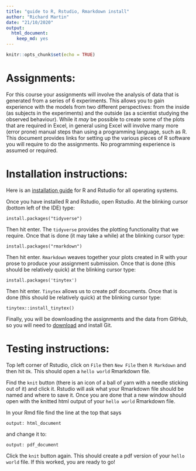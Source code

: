 ```yaml
---
title: "guide to R, Rstudio, Rmarkdown install"
author: "Richard Martin"
date: "21/10/2020"
output:
  html_document:
    keep_md: yes
---
```


```r
knitr::opts_chunk$set(echo = TRUE)
```

# Assignments:

For this course your assignments will involve the analysis of data that is generated from a series of 6 experiments.  This allows you to gain experience with the models from two different perspectives: from the inside (as subjects in the experiments) and the outside (as a scientist studying the observed behaviour).  While it *may* be possible to create some of the plots that are required in Excel, in general using Excel will involve many more (error prone) manual steps than using a programming language, such as R. This document provides links for setting up the various pieces of R software you will require to do the assignments. No programming experience is assumed or required. 

# Installation instructions:

Here is an [installation guide](https://techvidvan.com/tutorials/install-r/) for R and Rstudio for all operating systems.

Once you have installed R and Rstudio, open Rstudio. At the blinking cursor (bottom left of the IDE) type:

    install.packages("tidyverse")

Then hit enter. The `tidyverse` provides the plotting functionality that we require.  Once that is done (it may take a while) at the blinking cursor type:

    install.packages("rmarkdown")

Then hit enter. `Rmarkdown` weaves together your plots created in R with your prose to produce your assignment submission. Once that is done (this should be relatively quick) at the blinking cursor type:

    install.packages('tinytex')

Then hit enter. `Tinytex` allows us to create pdf documents.  Once that is done (this should be relatively quick) at the blinking cursor type:

    tinytex::install_tinytex()
    
Finally, you will be downloading the assignments and the data from GitHub, so you will need to [download](https://git-scm.com/downloads) and install Git.  

# Testing instructions:

Top left corner of Rstudio, click on `File` then `New File` then `R Markdown` and then hit `Ok`.  This should open a `hello world` Rmarkdown file. 

Find the `knit` button (there is an icon of a ball of yarn with a needle sticking out of it) and click it. Rstudio will ask what your Rmarkdown file should be named and where to save it. Once you are done that a new window should open with the knitted html output of your `hello world` Rmarkdown file.

In your Rmd file find the line at the top that says 

    output: html_document
    
and change it to:

    output: pdf_document
    
Click the `knit` button again.  This should create a pdf version of your `hello world` file. If this worked, you are ready to go!

